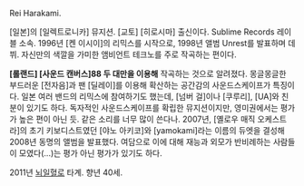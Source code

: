 Rei Harakami.

[일본]의 [일렉트로니카] 뮤지션. [교토] [히로시마] 출신이다. Sublime Records 레이블 소속. 
1996년 [켄 이시이]의 리믹스를 시작으로, 1998년 앨범 Unrest를 발표하며 데뷔.
자신만의 색깔을 가미한 앰비언트 테크노를 주로 작곡하는 편이다. 

'''[롤랜드] [사운드 캔버스]88 두 대만을 이용해''' 작곡하는 것으로 알려졌다.
몽글몽글한 부드러운 [전자음]과 팬 [딜레이]를 이용해 확산하는 공간감의 사운드스케이프가 특징이다.
일본 여러 밴드의 리믹스에 참여하기도 했는데, [넘버 걸]이나 [쿠루리], [UA]와 친분이 있기도 하다.
독자적인 사운드스케이프를 확립한 뮤지션이지만, 영미권에서는 평가가 높은 편이 아닌 듯. 같은 소리를 너무 많이 쓴다나. 2007년, [옐로우 매직 오케스트라]의 초기 키보디스트였던 [야노 아키코]와 [yamokami]라는 이름의 듀엣을 결성해 2008년 동명의 앨범을 발표했다. 여담으로 이에 대해 재능과 외모가 반비례하는 사람들이 모였다(...)는 평가 아닌 평가가 있기도 하다.

2011년 [[뇌일혈]]로 타계. 향년 40세.
